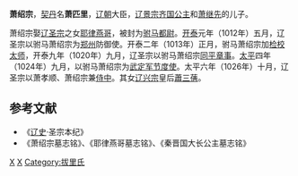 {{multiple issues|
{{copyedit|time=2017-04-02T13:20:02+00:00}}
{{expand|time=2017-04-02T13:20:02+00:00}}
{{expert|time=2017-04-02T13:20:02+00:00}}
}}
'''萧绍宗'''，[[契丹|契丹]]名'''萧匹里'''，[[辽朝|辽朝]]大臣，[[辽景宗|辽景宗]][[齐国公主_(辽景宗)|齐国公主]]和[[萧继先|萧继先]]的儿子。

萧绍宗娶[[辽圣宗|辽圣宗]]之女[[耶律燕哥_(辽圣宗)|耶律燕哥]]，被封为[[驸马都尉|驸马都尉]]。[[開泰_(遼)|开泰]]元年（1012年）五月，辽圣宗以驸马萧绍宗为[[郑州|郑州]]防御使。开泰二年（1013年）正月，驸马萧绍宗加[[检校|检校]][[太师|太师]]，开泰九年（1020年）九月，辽圣宗以驸马萧绍宗[[同平章事|同平章事]]。[[太平_(辽圣宗)|太平]]四年（1024年）九月，以驸马萧绍宗为[[武定军节度使|武定军节度使]]。太平六年（1026年）十月，辽圣宗以萧孝顺、萧绍宗兼[[侍中|侍中]]。其女[[辽兴宗|辽兴宗]]皇后[[蕭三蒨|蕭三蒨]]。

==参考文献==
*《[[辽史|辽史]]·圣宗本纪》
*《萧绍宗墓志铭》、《耶律燕哥墓志铭》、《秦晋国大长公主墓志铭》
[[Category:辽朝官员|X]]
[[Category:辽朝驸马|X]]
[[Category:拔里氏|Category:拔里氏]]